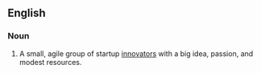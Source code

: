 ==English==

===Noun===
{{infl|en|noun|head=[[three]] [[guy]]s [[in]] [[a]] [[garage]]}}

# {{set phrase}} A small, agile group of startup [[innovator]]s with a big idea, passion, and modest resources.